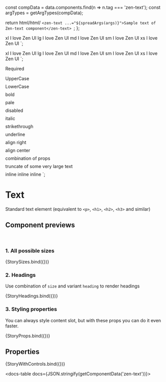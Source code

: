 
const compData = data.components.find(n => n.tag === 'zen-text');
const argTypes = getArgTypes(compData);

<Meta title="Typography/Text" component="zen-text" argTypes={argTypes} />

  return html/*html*/ `<zen-text ...="${spreadArgs(args)}">Sample text of Zen-text component</zen-text> `;
};

  <zen-text size="xl">xl I love Zen UI</zen-text>
  <text-with-details></text-with-details>
  <zen-text size="lg">lg I love Zen UI</zen-text>
  <text-with-details></text-with-details>
  <zen-text size="md">md I love Zen UI</zen-text>
  <text-with-details></text-with-details>
  <zen-text size="sm">sm I love Zen UI</zen-text>
  <text-with-details></text-with-details>
  <zen-text size="xs">xs I love Zen UI</zen-text>
  <text-with-details></text-with-details>
`;

  <zen-text size="xl" variant="heading">xl I love Zen UI</zen-text>
  <text-with-details></text-with-details>
  <zen-text size="lg" variant="heading">lg I love Zen UI</zen-text>
  <text-with-details></text-with-details>
  <zen-text size="md" variant="heading">md I love Zen UI</zen-text>
  <text-with-details></text-with-details>
  <zen-text size="sm" variant="heading">sm I love Zen UI</zen-text>
  <text-with-details></text-with-details>
  <zen-text size="xs" variant="heading">xs I love Zen UI</zen-text>
  <text-with-details></text-with-details>
`;

  <zen-text required>Required</zen-text>
  <div style="margin-top: 0.5rem"></div>
  <zen-text uppercase>UpperCase</zen-text>
  <div style="margin-top: 0.5rem"></div>
  <zen-text lowercase>LowerCase</zen-text>
  <div style="margin-top: 0.5rem"></div>
  <zen-text bold>bold</zen-text>
  <div style="margin-top: 0.5rem"></div>
  <zen-text pale>pale</zen-text>
  <div style="margin-top: 0.5rem"></div>
  <zen-text disabled>disabled</zen-text>
  <div style="margin-top: 0.5rem"></div>
  <zen-text italic>italic</zen-text>
  <div style="margin-top: 0.5rem"></div>
  <zen-text strikethrough>strikethrough</zen-text>
  <div style="margin-top: 0.5rem"></div>
  <zen-text underline>underline</zen-text>
  <div style="margin-top: 0.5rem"></div>
  <zen-text style="max-width: 200px" align="right">align right</zen-text>
  <div style="margin-top: 0.5rem"></div>
  <zen-text style="max-width: 200px" align="center">align center</zen-text>
  <div style="margin-top: 0.5rem"></div>
  <zen-text bold italic>combination of props</zen-text>
  <div style="margin-top: 0.5rem"></div>
  <zen-text style="max-width: 200px" truncate> truncate of some very large text </zen-text>
  <div style="margin-top: 0.5rem"></div>
  <zen-text inline bold>inline</zen-text>
  <zen-text inline italic>inline</zen-text>
  <zen-text inline uppercase>inline</zen-text>
`;

# Text

Standard text element (equivalent to `<p>`, `<h1>`, `<h2>`, `<h3>` and similar)

## Component previews

<br />

### 1. All possible sizes

<Canvas>
  <Story name="sizes">{StorySizes.bind({})}</Story>
</Canvas>

### 2. Headings

Use combination of `size` and variant `heading` to render headings

<Canvas>
  <Story name="headings">{StoryHeadings.bind({})}</Story>
</Canvas>

### 3. Styling properties

You can always style content slot, but with these props you can do it even faster.

<Canvas>
  <Story name="props">{StoryProps.bind({})}</Story>
</Canvas>

## Properties

<Canvas>
  <Story
    name="default"
    args={{
      ...getDefaultArgs(argTypes),
    }}
  >
    {StoryWithControls.bind({})}
  </Story>
</Canvas>

<ArgsTable story="default" />

<docs-table docs={JSON.stringify(getComponentData('zen-text'))}></docs-table>
